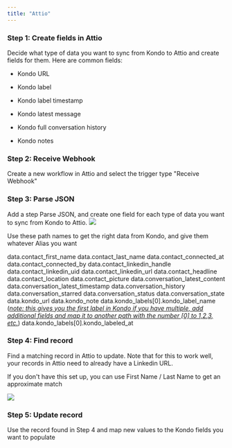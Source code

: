 ```yaml
---
title: "Attio"
---
```


### Step 1: Create fields in Attio

Decide what type of data you want to sync from Kondo to Attio and create fields for them. Here are common fields:

* Kondo URL

* Kondo label

* Kondo label timestamp

* Kondo latest message

* Kondo full conversation history&#x20;

* Kondo notes

### Step 2: Receive Webhook

Create a new workflow in Attio and select the trigger type "Receive Webhook"

### Step 3: Parse JSON

Add a step Parse JSON, and create one field for each type of data you want to sync from Kondo to Attio. ![](/CleanShot2025-03-11at10.53.58@2x.png)

Use these path names to get the right data from Kondo, and give them whatever Alias you want

data.contact\_first\_name
data.contact\_last\_name
data.contact\_connected\_at
data.contact\_connected\_by
data.contact\_linkedin\_handle
data.contact\_linkedin\_uid
data.contact\_linkedin\_url
data.contact\_headline
data.contact\_location
data.contact\_picture   &#x20;
data.conversation\_latest\_content
data.conversation\_latest\_timestamp
data.conversation\_history&#x20;
data.conversation\_starred
data.conversation\_status
data.conversation\_state
data.kondo\_url
data.kondo\_note
data.kondo\_labels\[0].kondo\_label\_name (*<u>note: this gives you the first label in Kondo if you have multiple, add additional fields and map it to another path with the number \[0] to 1,2,3, etc.</u>*)
data.kondo\_labels\[0].kondo\_labeled\_at


### Step 4: Find record&#x20;

Find a matching record in Attio to update. Note that for this to work well, your records in Attio need to already have a Linkedin URL.&#x20;

If you don't have this set up, you can use First Name / Last Name to get an approximate match

![](/CleanShot2025-03-11at11.29.12@2x.png)

### Step 5: Update record

Use the record found in Step 4 and map new values to the Kondo fields you want to populate